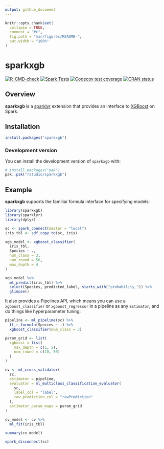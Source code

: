 ```yaml
---
output: github_document
---
```


<!-- README.md is generated from README.Rmd. Please edit that file -->

```r
knitr::opts_chunk$set(
  collapse = TRUE,
  comment = "#>",
  fig.path = "man/figures/README-",
  out.width = "100%"
)
```
# sparkxgb

<!-- badges: start -->
[![R-CMD-check](https://github.com/rstudio/sparkxgb/actions/workflows/R-CMD-check.yaml/badge.svg)](https://github.com/rstudio/sparkxgb/actions/workflows/R-CMD-check.yaml)
[![Spark Tests](https://github.com/rstudio/sparkxgb/actions/workflows/Tests.yaml/badge.svg)](https://github.com/rstudio/sparkxgb/actions/workflows/Tests.yaml)
[![Codecov test coverage](https://codecov.io/gh/rstudio/sparkxgb/branch/main/graph/badge.svg)](https://app.codecov.io/gh/rstudio/sparkxgb?branch=main)
[![CRAN status](https://www.r-pkg.org/badges/version/sparkxgb)](https://CRAN.R-project.org/package=sparkxgb)
<!-- badges: end -->

## Overview

**sparkxgb** is a [sparklyr](https://spark.posit.co/) extension that provides
an interface to [XGBoost](https://github.com/dmlc/xgboost) on Spark.

## Installation

```r
install.packages("sparkxgb")
```

### Development version 

You can install the development version of `sparkxgb` with:

``` r
# install.packages("pak")
pak::pak("rstudio/sparkxgb")
```

## Example

**sparkxgb** supports the familiar formula interface for specifying models:

```r
library(sparkxgb)
library(sparklyr)
library(dplyr)

sc <- spark_connect(master = "local")
iris_tbl <- sdf_copy_to(sc, iris)

xgb_model <- xgboost_classifier(
  iris_tbl,
  Species ~ .,
  num_class = 3,
  num_round = 50,
  max_depth = 4
)

xgb_model %>%
  ml_predict(iris_tbl) %>%
  select(Species, predicted_label, starts_with("probability_")) %>%
  glimpse()
```

It also provides a Pipelines API, which means you can use a `xgboost_classifier`
or `xgboost_regressor` in a pipeline as any `Estimator`, and do things like 
hyperparameter tuning:

```r
pipeline <- ml_pipeline(sc) %>%
  ft_r_formula(Species ~ .) %>%
  xgboost_classifier(num_class = 3)

param_grid <- list(
  xgboost = list(
    max_depth = c(1, 5),
    num_round = c(10, 50)
  )
)

cv <- ml_cross_validator(
  sc,
  estimator = pipeline,
  evaluator = ml_multiclass_classification_evaluator(
    sc,
    label_col = "label",
    raw_prediction_col = "rawPrediction"
  ),
  estimator_param_maps = param_grid
)

cv_model <- cv %>%
  ml_fit(iris_tbl)

summary(cv_model)

spark_disconnect(sc)
```

